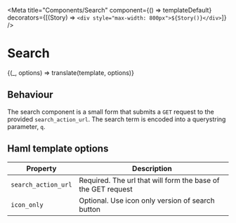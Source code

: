 
<Meta
  title="Components/Search"
  component={() => templateDefault}
  decorators={[(Story) => `<div style="max-width: 800px">${Story()}</div>`]}
/>

# Search


<Preview>
  <Story
    name="Search"
    parameters={{ docs: { source: { code: template.raw } } }}
  >
    {(_, options) => translate(template, options)}
  </Story>
</Preview>

## Behaviour

The search component is a small form that submits a `GET` request to the provided `search_action_url`. The search term is encoded into a querystring parameter, `q`.

## Haml template options

| Property            | Description                                                  |
| ------------------- | ------------------------------------------------------------ |
| `search_action_url` | Required. The url that will form the base of the GET request |
| `icon_only`         | Optional. Use icon only version of search button             |
